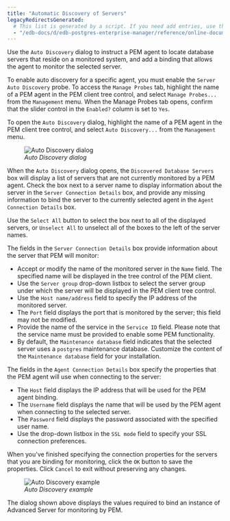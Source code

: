 ```yaml
---
title: "Automatic Discovery of Servers"
legacyRedirectsGenerated:
  # This list is generated by a script. If you need add entries, use the `legacyRedirects` key.
  - "/edb-docs/d/edb-postgres-enterprise-manager/reference/online-documentation/8.0/auto_discovery_dialog.html"
---
```


<div id="auto_discovery_dialog" class="registered_link"></div>

Use the `Auto Discovery` dialog to instruct a PEM agent to locate database servers that reside on a monitored system, and add a binding that allows the agent to monitor the selected server.

To enable auto discovery for a specific agent, you must enable the `Server Auto Discovery` probe. To access the `Manage Probes` tab, highlight the name of a PEM agent in the PEM client tree control, and select `Manage Probes...` from the `Management` menu. When the Manage Probes tab opens, confirm that the slider control in the `Enabled?` column is set to `Yes`.

To open the `Auto Discovery` dialog, highlight the name of a PEM agent in the PEM client tree control, and select `Auto Discovery...` from the `Management` menu.

<figure><img src="../images/auto_discovery.png" class="align-center" alt="Auto Discovery dialog" /><figcaption aria-hidden="true"><em>Auto Discovery dialog</em></figcaption></figure>

When the `Auto Discovery` dialog opens, the `Discovered Database Servers` box will display a list of servers that are not currently monitored by a PEM agent. Check the box next to a server name to display information about the server in the `Server Connection Details` box, and provide any missing information to bind the server to the currently selected agent in the `Agent Connection Details` box.

Use the `Select All` button to select the box next to all of the displayed servers, or `Unselect All` to unselect all of the boxes to the left of the server names.

The fields in the `Server Connection Details` box provide information about the server that PEM will monitor:

-   Accept or modify the name of the monitored server in the `Name` field. The specified name will be displayed in the tree control of the PEM client.
-   Use the `Server group` drop-down listbox to select the server group under which the server will be displayed in the PEM client tree control.
-   Use the `Host name/address` field to specify the IP address of the monitored server.
-   The `Port` field displays the port that is monitored by the server; this field may not be modified.
-   Provide the name of the service in the `Service ID` field. Please note that the service name must be provided to enable some PEM functionality.
-   By default, the `Maintenance database` field indicates that the selected server uses a `postgres` maintenance database. Customize the content of the `Maintenance database` field for your installation.

The fields in the `Agent Connection Details` box specify the properties that the PEM agent will use when connecting to the server:

-   The `Host` field displays the IP address that will be used for the PEM agent binding.
-   The `Username` field displays the name that will be used by the PEM agent when connecting to the selected server.
-   The `Password` field displays the password associated with the specified user name.
-   Use the drop-down listbox in the `SSL mode` field to specify your SSL connection preferences.

When you've finished specifying the connection properties for the servers that you are binding for monitoring, click the `OK` button to save the properties. Click `Cancel` to exit without preserving any changes.

<figure><img src="../images/auto_discovery_example.png" class="align-center" alt="Auto Discovery example" /><figcaption aria-hidden="true"><em>Auto Discovery example</em></figcaption></figure>

The dialog shown above displays the values required to bind an instance of Advanced Server for monitoring by PEM.
